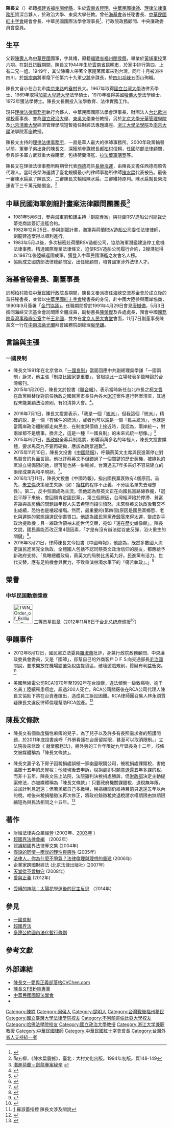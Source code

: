 {{Infobox_Person
| name = 陳長文
|image=Replace_this_image_male.svg
|box_width= 
|occupation= 理律法律事務所資深合夥人<br/>政治大學/東吳大學/成功大學法學教授<br/>(義務職)台北歐洲學校董事長/[[元智大學|元智大學]]董事
| period =
|birth_name=
| other_names = Chen Charng-ven（C.V. Chen）
| Sex = 男
|birth_date= {{birth date and age|1944|11|18}}
|birth_place= {{ROC}}[[雲南省_(中華民國)|雲南省]][[昆明市|昆明市]]
|death_date=
|death_place=
| nationality ={{ROC}}
| residence ={{ROC}}[[臺北市|臺北市]]
| party = 
| religion =
| spouse =
| relatives =
|education=
* 美國[[哈佛大學|哈佛大學]]法學碩士及博士
* 加拿大[[卑詩大學|卑詩大學]]法學碩士
* [[國立臺灣大學法律學院|國立臺灣大學法律系]]學士
* 臺北市[[建國中學|建國中學]]
| resecrch = 國際法、[[超國界法|超國界法]]律問題
| 知名作品   = 《天堂不撤守》、《假設的同情》、《法律人你為什麼不爭氣》、《受縛的神龍--太陽花學運後的民主反思》
| influences  = [[丘宏達|丘宏達]]、[[辜振甫|辜振甫]]、[[郝柏村|郝柏村]]
| past =
* 中華民國行政院政務顧問
*中央廉政委員會委員
*北京大學光華管理學院講座
*法務部司法官學院講座
* (義務職)中華民國紅十字會總會會長
* 中華民國國際法學會理事長
* (義務職)[[海基會|海基會]]首任秘書長
*國防部法律總顧問室總顧問

| title = (大陸)中華司法研究會 特邀顧問
| work =
|awards= 
*1989年中華民國雲麾勳章
*2008年[[台灣法學會|台灣法學會]]優秀公益律師獎
*2012年中華民國景星二等勳章
*2014年遠見華人企業領袖高峰會 終身奉獻獎
*2015年真善美傳播貢獻獎
}}

'''陳長文'''（{{bd|1944年|11月18日}}）祖籍[[福建省|福建省]][[福州|福州]][[閩侯縣|閩侯縣]]，生於[[雲南省|雲南省]][[昆明|昆明]]，[[中華民國|中華民國]][[律師|律師]]、[[理律法律事務所|理律法律事務所]]資深合夥人，於政治大學、東吳大學任教。曾任[[海基會|海基會]]首任秘書長、[[中華民國紅十字會|中華民國紅十字會]]總會會長、中華民國國際法學會理事長<ref>{{Cite web |url=http://csil.org.tw/home/about/ |title=中華民國國際法學會簡介 |access-date=2015-01-20 |archive-date=2020-12-01 |archive-url=https://web.archive.org/web/20201201014130/http://csil.org.tw/home/about/ |dead-url=no }}</ref>、行政院政務顧問、中央廉政委員會委員。

==生平==
父親[[陳壽人|陳壽人]]為[[中華民國|中華民國]]國軍，字其椿，原籍[[福建省|福建省]][[福州|福州]][[閩侯縣|閩侯縣]]，畢業於[[黃埔軍校|黃埔軍校]]第六期。在[[對日抗戰|對日抗戰]]期間，陳長文1944年生於[[雲南省|雲南省]][[昆明市|昆明市]]，於家中排行第四，上有二兄一姐。1949年，其父陳壽人帶著全家隨著國軍來到台灣，同年十月被派往四川，於[[胡宗南|胡宗南]]將軍麾下任第六十九軍[[少將|少將]]參謀長，於[[四川|四川]][[邛崍|邛崍]]五面山殉職。

陳長文自小在台北市[[南京東路_(台北市)|南京東路]]的[[眷村|眷村]]長大。1967年取得[[國立台灣大學|國立台灣大學]]法律系學士、1969年取得[[加拿大|加拿大]][[卑詩大學|卑詩大學]]法學碩士，1970年獲得美國[[哈佛大學|哈佛大學]]法學碩士、1972年獲法學博士。陳長文長期投入法學教育、法律實務工作。

現任[[理律法律事務所|理律法律事務所]]執行合夥人、中華民國國際法學會理事長、財團法人[[台北歐洲學校|台北歐洲學校]]董事長、並為[[國立政治大學|國立政治大學]]、[[東吳大學_(台灣)|東吳大學]]兼任教授，另於[[北京大學|北京大學]][[光華管理學院|光華管理學院]]及[[北京清華大學|北京清華大學]]經濟管理學院短暫擔任財經法專題講座、[[浙江大學法學院|浙江大學法學院]]及[[南京大學|南京大學]]法學院客座教授。

陳長文主持的[[理律法律事務所|理律法律事務所]]，一直是華人最大的律師事務所。2000年政黨輪替以前，軍眷子弟出身的陳長文，深獲前參謀總長[[郝柏村|郝柏村]]信賴，任國防部法律顧問，參與許多軍方武器重大採購案，包括荷蘭潛艦、[[拉法葉軍購案|拉法葉軍購案]]等。

陳長文在理律法律事務所時期曾代表[[西德|西德]]商告[[長榮海運|長榮海運]]，由陳長文擔任西德商原告代理人。當時長榮海運請了臺北規模最小的律師事務所律師[[陳水扁|陳水扁]]代表被告。最後一審陳水扁贏了陳長文，二審陳長文輸給陳水扁，三審維持原判。陳水扁幫長榮海運省下三千萬元賠償金。<ref>陶五柳，《陳水扁震撼》，臺北：大村文化出版。1994年初版。頁148-149</ref>

==中華民國海軍劍龍計畫案法律顧問團團長<ref>[http://www.diic.com.tw/mag/mag262/262-48.htm 潛進荷蘭－劍龍專案秘辛] {{webarchive|url=https://web.archive.org/web/20101227081156/http://www.diic.com.tw/mag/mag262/262-48.htm |date=2010-12-27 }}</ref>==
*1981年5月6日，參與海軍劉和謙主持「劍龍專案」與荷蘭RSV造船公司總裁史蒂克商談簽訂造艦合約。
*1982年12月25日，參與劍龍計畫，海軍與荷蘭[[RSV造船公司|RSV造船公司]]委任法律律師，劍龍建造案得以順利進行。
*1983年5月以後，多次秘密赴荷蘭RSV造船公司，協助海軍潛艦建造停工危機法律事務。精通國際專業法律條文，迫使RSV造船公司履行合約，2艘潛艇得以1987年後陸續返國成軍。獲登入中華民國潛艦之友會名人榜。
*協助成立國防部法律總顧問室，出任總顧問，培育國軍涉外法律人才。

==海基會秘書長、副董事長==
於[[郝柏村|郝柏村]]擔任[[中華民國|中華民國]][[行政院長|行政院長]]期間，陳長文奉派擔任[[海峽交流基金會|海峽交流基金會]]於成立後的首任秘書長，並曾以[[中華民國紅十字會|中華民國紅十字會]]秘書長的身份，赴中國大陸參與兩岸協商，1990年9月簽署「[[金門協議|金門協議]]」。任職期間曾於1991年4月29日會見[[唐樹備|唐樹備]]，5月3日攜同海峽交流基金會訪問團全體成員，副秘書長[[陳榮傑|陳榮傑]]及各處處長，拜會中國[[國務院臺灣事務辦公室|國務院臺灣事務辦公室]]主任[[王兆國|王兆國]]，雙方在[[北京|北京]][[人民大會堂|人民大會堂]]會面，11月7日副董事長陳長文一行在[[中南海|中南海]][[紫光閣|紫光閣]]拜會國務院副總理[[吳學謙|吳學謙]]。

==言論與主張==

===一國良制===

{{main|一國良制}}
*陳長文1991年在北京曾以「[[一國良制|一國良制]]」當面回應中共副總理吳學謙「一國兩制」訴求，他主張「制度比國家更重要」，曾根據此一立場發表多篇時論於台灣報刊。
*2015年1月20日，陳長文於投書《[[聯合報|聯合報]]》，表示當時新任台北市長之[[柯文哲|柯文哲]]在政黨輪替後對前任執政之國民黨市長任內各大[[BOT模式|BOT]]案件進行弊案清查，其過程未能兼顧法治原則，有如清算大會。<ref>{{Cite web |url=http://news.ltn.com.tw/news/politics/breakingnews/1210168 |title=陳長文要選北市長？政見是「清查柯文哲」 |access-date=2016-03-21 |archive-date=2021-02-26 |archive-url=https://web.archive.org/web/20210226220355/https://news.ltn.com.tw/news/politics/breakingnews/1210168 |dead-url=no }}</ref>。

*2016年7月1日，陳長文投書表示，「我是一個『[[統派|統派]]』，但我這個『統派』，精確的説，是一個『有條件的統派』，或者也可以説是一個『民主統派』，也就是當兩岸政治體制都走向民主、在制度與價值上接近時，我認為，兩岸統一，對兩岸都不是壞事，換言之，這是一種『一國良制』的未來式統一想像。」<ref>{{cite news |title=陳長文／在台灣，統獨有解的一天 |publisher=ETtoday 新聞雲 |url=http://www.ettoday.net/news/20160701/726776.htm#ixzz4FGomuaJA |accessdate=2016-07-23 |archive-date=2017-04-02 |archive-url=https://web.archive.org/web/20170402162118/http://www.ettoday.net/news/20160701/726776.htm#ixzz4FGomuaJA |dead-url=no }}</ref>
*2015年9月1日，[[馬政府|馬政府]]全募兵制跳票，影響兩萬多名的年輕人，陳長文投書媒體，要求馬英九不要再硬拗，應該為跳票道歉<ref>{{Cite web |url=http://www.setn.com/News.aspx?NewsID=93169 |title=「馬友友」也看不下去！陳長文：請馬英九公開向年輕人道歉  |access-date=2016-03-21 |archive-date=2021-01-21 |archive-url=https://web.archive.org/web/20210121160308/https://www.setn.com/News.aspx?NewsID=93169 |dead-url=no }}</ref>。
*2015年11月10日，陳長文投書《[[中國時報|中國時報]]》，呼籲蔡英文主席與民進黨停止對馬習會的負面言論。他批評蔡英文不但錯過了一個關鍵的歷史契機，被綠色的黨派立場侷限的她，很可能也將一併輸掉，台灣過去7年多來好不容易建立的兩岸成果與和平現狀。<ref>{{Cite web |url=http://www.chinatimes.com/newspapers/20151110000463-260109 |title=陳長文投書》可惜了，蔡英文 |access-date=2016-03-21 |archive-date=2021-01-06 |archive-url=https://web.archive.org/web/20210106143923/https://www.chinatimes.com/newspapers/20151110000463-260109 |dead-url=no }}</ref>。
*2016年1月11日，陳長文投書《中國時報》，指出國民黨衰敗有4個原因。首先，[[朱立倫|朱立倫]]決策發生失誤（如：[[換柱|換柱]]的程序不正義、不分區名單失去理想性）。第二，反中氛圍成為主流，但他認為蔡英文正在向國民黨路線靠攏，「選民平靜下來後，會回頭肯定國民黨」。第三個原因，台灣經濟陷於停滯、貧富差距與高房價的問題讓年輕人失去希望而招引憤怒，未來蔡英文執政後若交不出成績，恐怕也是樓起樓塌。然而，最重要的(第四個)原因是國民黨鄉愿、老化與遲鈍的窘態讓選民倒盡胃口。他認為國民黨[[中國國民黨黨產爭議|黨產歸零]]來得太遲，變成對手政治提款機；且一線政治領袖未能世代交替，宛如「還在歷史蠟像館」。陳長文說，國民黨能否改正第4個因素，「才是有沒有辦法從谷底反彈，浴火重生的關鍵」<ref>{{Cite web |url=http://history.n.yam.com/yam/politics/20160111/20160111500455.html |title=國民黨泡沫化？國師陳長文點出藍衰敗4原因 |access-date=2016-03-21 |archive-date=2017-04-02 |archive-url=https://web.archive.org/web/20170402115447/http://history.n.yam.com/yam/politics/20160111/20160111500455.html |dead-url=no }}</ref>。
*2016年3月21日，律師陳長文今投書《中國時報》，他認為，既然多數國人決定讓民進黨完全執政，全體國人包括不認同蔡英文政治信仰的朋友，都應給予新政府支持。「鳥瞰總體政局，蔡英文的局勢比馬英九好。民進黨有活力、世代交替，應有足夠機會與實力，不致重演[[林濁水|林濁水]]筆下的『痛苦執政』。」<ref>{{Cite web |url=http://www.appledaily.com.tw/realtimenews/article/new/20160321/820597/ |title=民進黨完全執政　陳長文籲支持蔡英文 |access-date=2016-03-21 |archive-date=2017-08-10 |archive-url=https://web.archive.org/web/20170810091757/http://www.appledaily.com.tw/realtimenews/article/new/20160321/820597/ |dead-url=no }}</ref>

==榮譽==
===中华民国勳章獎章===
* [[File:TWN_Order_of_Brilliant_Star_2Class_BAR.svg|60px]] [[景星勋章|二等景星勋章]]（2012年11月8日于[[台北市|台北]][[总统府_(台湾)|总统府]]颁授<ref>{{cite web |url=https://www.president.gov.tw/NEWS/17145 |title=總統主持前「財團法人海峽交流基金會」董事長江丙坤、前中華民國紅十字總會會長陳長文及前行政院大陸委員會主任委員賴幸媛贈勳典禮 |publisher=中华民国总统府 |date=2012-11-08 |accessdate=2021-08-25 |archive-date=2021-08-25 |archive-url=https://web.archive.org/web/20210825142434/https://www.president.gov.tw/NEWS/17145 |dead-url=no }}</ref>）

==爭議事件==
*2012年8月12日，國民黨立法委員[[羅淑蕾|羅淑蕾]]批評，身兼行政院政務顧問、中央廉政委員會委員，又是「國師」，卻幫自己的外商客戶ＤＦＳ向交通部長[[毛治國|毛治國]]關說，要求開放在機場設置免稅店提貨區，破壞遊戲規則，質疑有利益衝突。<ref>[http://news.ltn.com.tw/news/politics/paper/606645] {{Wayback|url=http://news.ltn.com.tw/news/politics/paper/606645 |date=20210124070759 }}羅淑蕾指控 陳長文涉及關說</ref>

*美國無線電公司RCA1970年至1992年在台設廠，違法傾倒一級致癌物，逾千名員工陸續罹患癌症，超過200人死亡。RCA公司關廠後在RCA公司代理人陳長文協助下將在台資產匯出，造成員工訴訟困難。RCA律師團召集人林永頌質疑陳長文違反律師倫理幫助RCA脫產。<ref>{{Cite web |url=http://www.coolloud.org.tw/node/82169 |title=11年司法長征 法院認蓋然性舉證 RCA判賠5.6億 工人遲來的正義 |access-date=2015-04-22 |archive-date=2020-08-03 |archive-url=https://web.archive.org/web/20200803182911/https://www.coolloud.org.tw/node/82169 |dead-url=no }}</ref>{{see also|臺灣美國無線電公司污染事件}}

==陳長文條款==
*陳長文有個重度腦性麻痺的兒子，為了兒子以及許多有長照需求者的照護問題，於2011年底投書疾呼「外勞看護在台居留期限，甚至可以取消限制。」立法院後來修改《 就業服務法》，將外勞的工作年限從九年延長為十二年，該條文被媒體稱為「陳長文條款」。

*陳長文妻子名下房子因稅捐處誤植一家幽靈眼鏡公司，被稅捐處課錯稅，害他溢繳十五年的房屋稅；他發現後去申訴，稅捐處卻只願意退還五年多課的稅，而非十五年。陳長文告上法院，法院雖判決稅捐處勝訴，但[[財政部|財政部]]決定主動提案修法，亦被媒體稱為「陳長文條款」：只要政府機關課錯稅，退稅無年限，並加計利息退還；但若民眾自己多繳稅，稅捐機關仍維持目前只退還五年以內的稅。唯後來稅捐稽徵法再次修正，將政府錯徵稅款退稅請求權期限由無期限縮短為與民法相同之十五年。<ref>{{cite web |author1=周志豪 |title=陳長文條款限縮 立院法制局：不妥 |url=https://udn.com/news/story/7243/6127166 |access-date=2022-02-27 |archive-date=2022-03-02 |archive-url=https://web.archive.org/web/20220302180236/https://udn.com/news/story/7243/6127166 |dead-url=no }}</ref>

==著作==
*財經法律與企業經營 (2002年、[http://www.books.com.tw/products/CN10002301 2003年] {{Wayback|url=http://www.books.com.tw/products/CN10002301 |date=20190510180906 }})
*[http://www.books.com.tw/products/0010240009 超國界法律彙編] {{Wayback|url=http://www.books.com.tw/products/0010240009 |date=20190508121842 }}（2002年）
*認識超國界法律專文集 (2004年)
*[http://www.books.com.tw/products/0010306866 假設的同情－兩岸的理性與感性] {{Wayback|url=http://www.books.com.tw/products/0010306866 |date=20201107033840 }} (2005年)
*[http://www.books.com.tw/products/0010306866 法律人，你為什麼不爭氣？法律倫理與理想的重建] {{Wayback|url=http://www.books.com.tw/products/0010306866 |date=20201107033840 }} (2006年)
*企業家跨國財經法 (北京法律出版社) (2007年)
*[http://www.books.com.tw/products/0010415272 天堂從不曾撤守] {{Wayback|url=http://www.books.com.tw/products/0010415272 |date=20190509010204 }} (2008年)
*[http://www.books.com.tw/products/0010553446 愛與正義] {{Wayback|url=http://www.books.com.tw/products/0010553446 |date=20190508173007 }} (2012年)

*[http://www.books.com.tw/products/0010654176 受縛的神龍：太陽花學運後的民主反思] {{Wayback|url=http://www.books.com.tw/products/0010654176 |date=20190508183828 }}（2014年）

==參見==

*[[一國良制|一國良制]]
*[[超國界法|超國界法]]
*[[多邊公約國內法化暫行條例|多邊公約國內法化暫行條例]]

== 參考文獻 ==
{{reflist}}

==外部連結==
*[http://cvchen.com/ 陳長文--愛與正義部落格CVChen.com] {{Wayback|url=http://cvchen.com/ |date=20160305171409 }}{{zh}}
*[https://www.facebook.com/professorcvchen/?modal=admin_todo_tour/ 陳長文FB粉絲專業]{{zh}}
*[http://www.csil.org.tw/ 中華民國國際法學會] {{Wayback|url=http://www.csil.org.tw/ |date=20120822072653 }}{{zh}}
*{{weibo|cvchen|陳長文}}

{{唐獎}}
{{DEFAULTSORT:Chen陳}}
[[Category:陳姓|Category:陳姓]]
[[Category:闽侯人|Category:闽侯人]]
[[Category:昆明人|Category:昆明人]]
[[Category:台灣戰後福州移民|Category:台灣戰後福州移民]]
[[Category:國立臺灣大學法律學院校友|Category:國立臺灣大學法律學院校友]]
[[Category:不列顛哥倫比亞大學校友|Category:不列顛哥倫比亞大學校友]]
[[Category:哈佛法學院校友|Category:哈佛法學院校友]]
[[Category:國立政治大學教授|Category:國立政治大學教授]]
[[Category:浙江大学兼职教授|Category:浙江大学兼职教授]]
[[Category:中華民國律師|Category:中華民國律師]]
[[Category:中華民國紅十字會會長|Category:中華民國紅十字會會長]]
[[Category:台灣外省人支持統一者|Category:台灣外省人支持統一者]]